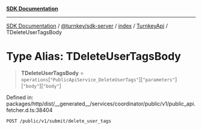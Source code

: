 [**SDK Documentation**](../../../../../../README.mdx)

***

[SDK Documentation](../../../../../../packages.mdx) / [@turnkey/sdk-server](../../../../README.mdx) / [index](../../../README.mdx) / [TurnkeyApi](../README.mdx) / TDeleteUserTagsBody

# Type Alias: TDeleteUserTagsBody

> **TDeleteUserTagsBody** = `operations`\[`"PublicApiService_DeleteUserTags"`\]\[`"parameters"`\]\[`"body"`\]\[`"body"`\]

Defined in: packages/http/dist/\_\_generated\_\_/services/coordinator/public/v1/public\_api.fetcher.d.ts:38404

`POST /public/v1/submit/delete_user_tags`
